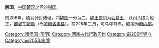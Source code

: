 {{Otheruses|殷国|other=同名或類似名的其它條目描述}}
'''殷国'''，[[中国|中国]][[楚汉|楚汉]]之际的[[封国|封国]]。

前206年，[[项羽|项羽]]分封诸侯，将[[魏国_(战国)|魏国]]一分为二，[[魏王|魏王]][[魏豹|魏豹]]为[[西魏国|西魏王]]，以[[司马卬|司马卬]]为殷王，[[都城|都城]]在[[朝歌|朝歌]]（今[[河南省|河南省]][[淇县|淇县]]）。前205年三月，司马卬降汉，殷国为[[河內郡_(中國)|河内郡]]。

{{项羽十八诸侯}}
[[Category:诸侯国_(项羽)|Category:诸侯国 (项羽)]]
[[Category:河南古代行政区划|Category:河南古代行政区划]]
[[Category:前206年建立|Category:前206年建立]]
[[Category:前205年废除|Category:前205年废除]]